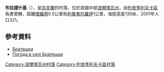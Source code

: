 {{coord|49|40|26|N|34|2|4|E|scale:100000_region:UA|display=title}}

'''布拉捷什基'''（{{lang-uk|Братешки}}），是[[烏克蘭|烏克蘭]]的村落，位於該國中部[[波爾塔瓦州|波爾塔瓦州]]，由[[列舍季利夫卡區|列舍季利夫卡區]]負責管轄，距離[[傑緬齊_(列舍季利夫卡區)|傑緬齊]]0.5公里和[[利曼弗托羅伊_(波爾塔瓦州)|利曼弗托羅伊]]1公里，海拔高度139米，2001年人口321。

==參考資料==
*[http://gska2.rada.gov.ua/pls/z7502/A005?rdat1=11.04.2015&rf7571=26535 Братешки]{{dead link|date=2018年2月 |bot=InternetArchiveBot |fix-attempted=yes }}
* [http://weather.in.ua/ua/poltavskaja/1975 Погода в селі Братешки] {{Wayback|url=http://weather.in.ua/ua/poltavskaja/1975 |date=20111219201811 }}

{{DEFAULTSORT:Братешки}}
[[Category:波爾塔瓦州村落|Category:波爾塔瓦州村落]]
[[Category:列舍季利夫卡區村落|Category:列舍季利夫卡區村落]]


{{Poltava-geo-stub}}